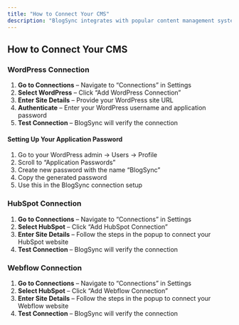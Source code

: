 ```yaml
---
title: "How to Connect Your CMS"
description: "BlogSync integrates with popular content management systems to streamline your publishing workflow. Follow the steps below to connect your CMS platform."
---
```


## **How to Connect Your CMS**

### **WordPress Connection**

1. **Go to Connections** – Navigate to “Connections” in Settings
2. **Select WordPress** – Click “Add WordPress Connection”
3. **Enter Site Details** – Provide your WordPress site URL
4. **Authenticate** – Enter your WordPress username and application password
5. **Test Connection** – BlogSync will verify the connection

#### **Setting Up Your Application Password**

1. Go to your WordPress admin → Users → Profile
2. Scroll to “Application Passwords”
3. Create new password with the name “BlogSync”
4. Copy the generated password
5. Use this in the BlogSync connection setup

### **HubSpot Connection**

1. **Go to Connections** – Navigate to “Connections” in Settings
2. **Select HubSpot** – Click “Add HubSpot Connection”
3. **Enter Site Details** – Follow the steps in the popup to connect your HubSpot website
4. **Test Connection** – BlogSync will verify the connection

### **Webflow Connection**

1. **Go to Connections** – Navigate to “Connections” in Settings
2. **Select HubSpot** – Click “Add Webflow Connection”
3. **Enter Site Details** – Follow the steps in the popup to connect your Webflow website
4. **Test Connection** – BlogSync will verify the connection